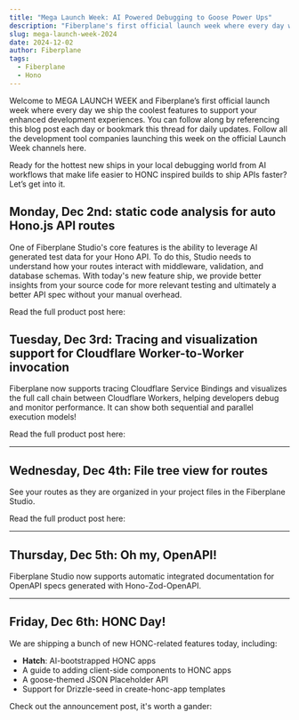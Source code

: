 ---
title: "Mega Launch Week: AI Powered Debugging to Goose Power Ups"
description: "Fiberplane's first official launch week where every day we ship the coolest features to support your enhanced development experiences."
slug: mega-launch-week-2024
date: 2024-12-02
author: Fiberplane
tags:
  - Fiberplane
  - Hono
---


Welcome to MEGA LAUNCH WEEK and Fiberplane’s first official launch week where every day we ship the coolest features to support your enhanced development experiences. You can follow along by referencing this blog post each day or bookmark this thread for daily updates. Follow all the development tool companies launching this week on the official Launch Week channels here.

Ready for the hottest new ships in your local debugging world from AI workflows that make life easier to HONC inspired builds to ship APIs faster? Let’s get into it.

## Monday, Dec 2nd: static code analysis for auto Hono.js API routes

One of Fiberplane Studio's core features is the ability to leverage AI generated test data for your Hono API. To do this, Studio needs to understand how your routes interact with middleware, validation, and database schemas. With today's new feature ship, we provide better insights from your source code for more relevant testing and ultimately a better API spec without your manual overhead.

Read the full product post here:

<LinkCard
  title="Code Analysis"
  description="Fiberplane Studio static code analysis for auto Hono.js API routes"
  href="https://fiberplane.com/blog/code-analysis/"
/>

## Tuesday, Dec 3rd: Tracing and visualization support for Cloudflare Worker-to-Worker invocation

Fiberplane now supports tracing Cloudflare Service Bindings and visualizes the full call chain between Cloudflare Workers, helping developers debug and monitor performance. It can show both sequential and parallel execution models!

Read the full product post here:

<LinkCard
  title="Worker-to-Worker Service Bindings"
  description="Tracing and visualization support for Worker-to-Worker invocation within Hono APIs"
  href="https://fiberplane.com/blog/introducing-tracing-for-cloudflare-service-bindings-with-fiberplane/"
/>

---

## Wednesday, Dec 4th: File tree view for routes

See your routes as they are organized in your project files in the Fiberplane Studio.

Read the full product post here:

<LinkCard
  title="File tree view for routes"
  description="Visualize your routes in the Fiberplane Studio as they are organized in your project files"
  href="https://fiberplane.com/blog/file-tree-view-for-routes/"
/>

---

## Thursday, Dec 5th: Oh my, OpenAPI!

Fiberplane Studio now supports automatic integrated documentation for OpenAPI specs generated with Hono-Zod-OpenAPI.

<LinkCard
  title="Fiberplane Studio OpenAPI Support"
  description="Check out the announcement post for more details"
  href="/blog/announcing-openapi-support"
/>

---

## Friday, Dec 6th: HONC Day!

We are shipping a bunch of new HONC-related features today, including:

- **Hatch**: AI-bootstrapped HONC apps
- A guide to adding client-side components to HONC apps
- A goose-themed JSON Placeholder API
- Support for Drizzle-seed in create-honc-app templates

Check out the announcement post, it's worth a gander:

<LinkCard
  title="HONC Day 2k24"
  description="*Goose sounds intensify*"
  href="/blog/honc-day-2024"
/>
